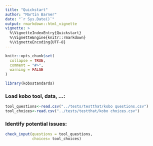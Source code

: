 ```yaml
---
title: "Quickstart"
author: "Martin Barner"
date: "`r Sys.Date()`"
output: rmarkdown::html_vignette
vignette: >
  %\VignetteIndexEntry{Quickstart}
  %\VignetteEngine{knitr::rmarkdown}
  %\VignetteEncoding{UTF-8}
---
```


```r
knitr::opts_chunk$set(
  collapse = TRUE,
  comment = "#>",
  warning = FALSE
)
```

```r
library(kobostandards)
```

### Load kobo tool, data, ...:


```r
tool_questions<-read.csv("../tests/testthat/kobo questions.csv")
tool_choices<-read.csv("../tests/testthat/kobo choices.csv")

```


### Identify potential issues:

```r

check_input(questions = tool_questions,
            choices= tool_choices)

```   



